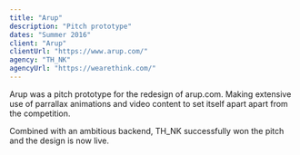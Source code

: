 ```yaml
---
title: "Arup"
description: "Pitch prototype"
dates: "Summer 2016"
client: "Arup"
clientUrl: "https://www.arup.com/"
agency: "TH_NK"
agencyUrl: "https://wearethink.com/"
---
```


Arup was a pitch prototype for the redesign of arup.com. Making extensive use of parrallax animations and video content to set itself apart apart from the competition.

Combined with an ambitious backend, TH_NK successfully won the pitch and the design is now live.
